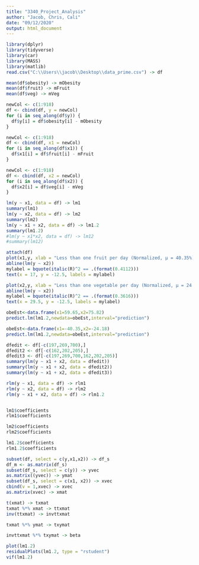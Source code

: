 ---
title: "3340_Project_Analysis"
author: "Jacob, Chris, Cali"
date: "09/12/2020"
output: html_document
---

```{r setup, include=FALSE}
library(dplyr)
library(tidyverse)
library(car)
library(MASS)
library(matlib)
read.csv("C:\\Users\\jacob\\Desktop\\data_prime.csv") -> df
```

```{r, message=FALSE}
mean(df$obesity) -> mObesity
mean(df$fruit) -> mFruit
mean(df$veg) -> mVeg

newCol <- c(1:918) 
df <- cbind(df, y = newCol)
for (i in seq_along(df$y)) {
  df$y[i] = df$obesity[i] - mObesity
}

newCol <- c(1:918) 
df <- cbind(df, x1 = newCol)
for (i in seq_along(df$x1)) {
  df$x1[i] = df$fruit[i] - mFruit
}

newCol <- c(1:918) 
df <- cbind(df, x2 = newCol)
for (i in seq_along(df$x2)) {
  df$x2[i] = df$veg[i] - mVeg
}
```

```{r}
lm(y ~ x1, data = df) -> lm1
summary(lm1)
lm(y ~ x2, data = df) -> lm2
summary(lm2)
lm(y ~ x1 + x2, data = df) -> lm1.2
summary(lm1.2)
#lm(y ~ x1*x2, data = df) -> lm12
#summary(lm12)
```

```{r, message=FALSE}
attach(df)
plot(x1,y, xlab = "Less than one fruit per day (Normalized, μ = 40.35%)", ylab = "Rate of obesity (Normalized, μ = 30.08%)")
abline(lm(y ~ x2))
mylabel = bquote(italic(R)^2 == .(format(0.4112)))
text(x = 17, y = -12.5, labels = mylabel)
```

```{r, message=FALSE}
plot(x2,y, xlab = "Less than one vegetable per day (Normalized, μ = 24.18%)", ylab = "Rate of obesity (Normalized, μ = 30.08%)")
abline(lm(y ~ x2))
mylabel = bquote(italic(R)^2 == .(format(0.3616)))
text(x = 29.5, y = -12.5, labels = mylabel)
```

```{r}
obeEst<-data.frame(x1=59.65,x2=75.82)
predict.lm(lm1.2,newdata=obeEst,interval="prediction")

obeEst<-data.frame(x1=-40.35,x2=-24.18)
predict.lm(lm1.2,newdata=obeEst,interval="prediction")
```

```{r}
dfedit <- df[-c(197,269,700),]
dfedit2 <- df[-c(162,202,205),]
dfedit3 <- df[-c(197,269,700,162,202,205)]
summary(lm(y ~ x1 + x2, data = dfedit))
summary(lm(y ~ x1 + x2, data = dfedit2))
summary(lm(y ~ x1 + x2, data = dfedit3))
```

```{r}
rlm(y ~ x1, data = df) -> rlm1
rlm(y ~ x2, data = df) -> rlm2
rlm(y ~ x1 + x2, data = df) -> rlm1.2


lm1$coefficients
rlm1$coefficients

lm2$coefficients
rlm2$coefficients

lm1.2$coefficients
rlm1.2$coefficients
```

```{r}
subset(df, select = c(y,x1,x2)) -> df_s
df_m <- as.matrix(df_s)
subset(df_s, select = c(y)) -> yvec
as.matrix((yvec)) -> ymat
subset(df_s, select = c(x1, x2)) -> xvec
cbind(v = 1,xvec) -> xvec
as.matrix(xvec) -> xmat

t(xmat) -> txmat
txmat %*% xmat -> ttxmat
inv(ttxmat) -> invttxmat

txmat %*% ymat -> txymat

invttxmat %*% txymat -> beta
```

```{r fig.height=5,fig.width=8}
plot(lm1.2)
residualPlots(lm1.2, type = "rstudent")
vif(lm1.2)
```
